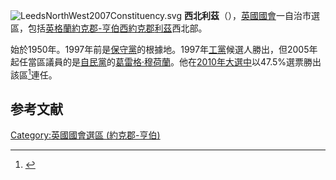 [[File:LeedsNorthWest2007Constituency.svg|right]]
'''西北利茲'''（{{lang-en|Leeds North West}}），[[英國|英國]][[英國國會|國會]]一自治市選區，包括[[英格蘭|英格蘭]][[約克郡-亨伯|約克郡-亨伯]][[西約克郡|西約克郡]][[利茲|利茲]]西北部。

始於1950年。1997年前是[[保守黨_(英國)|保守黨]]的根據地。1997年[[工黨_(英國)|工黨]]候選人勝出，但2005年起任當區議員的是[[自由民主黨_(英國)|自民黨]]的[[葛雷格·穆荷蘭|葛雷格·穆荷蘭]]。他在[[2010年英國大選|2010年大選中]]以47.5%選票勝出該區<ref name="">{{cite news
|publisher=[[英國廣播公司|英國廣播公司]]
|date=2010年5月7日
|title=Election 2010/Constituency/Leeds North West
|url=http://news.bbc.co.uk/1/shared/election2010/results/constituency/c53.stm
|accessdate=2010年9月15日
|archive-date=2017年9月5日
|archive-url=https://web.archive.org/web/20170905013447/http://news.bbc.co.uk/1/shared/election2010/results/constituency/c53.stm
|dead-url=no
}}</ref>連任。

==参考文献==
<div class="references-small">
<references></references>
</div>

{{DEFAULTSORT:Leeds North West (UK Parliament constituency)}}
[[Category:英國國會選區_(約克郡-亨伯)|Category:英國國會選區 (約克郡-亨伯)]]